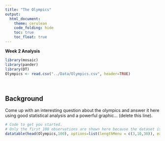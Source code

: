 ```yaml
---
title: "The Olympics"
output: 
  html_document:
    theme: cerulean
    code_folding: hide
    toc: true
    toc_float: true
---
```


**Week 2 Analysis**

```r
library(mosaic)
library(pander)
library(DT) 
Olympics <- read.csv("../Data/Olympics.csv", header=TRUE)
```

<br />

## Background

Come up with an interesting question about the olympics and answer it here using good statistical analysis and a powerful graphic... (delete this line). <!-- or comment it out -->



```r
# Code to get you started. 
# Only the first 100 observations are shown here because the dataset is really too big to show all of it in a markdown file.
datatable(head(Olympics,100), options=list(lengthMenu = c(3,10,30)), extensions="Responsive")
```











[^1]: Note that Stephanie is a fictional character who is based on real experiences of many faculty and staff here at BYU-Idaho.
